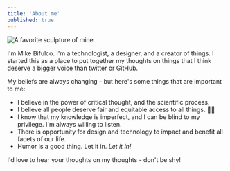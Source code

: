 ```yaml
---
title: 'About me'
published: true
---
```



<img src="./cover.png" title="A favorite sculpture of mine" />

<br />

I'm Mike Bifulco. I'm a technologist, a designer, and a creator of things. I started this as a place to put together my thoughts on things that I think deserve a bigger voice than twitter or GitHub.

My beliefs are always changing - but here's some things that are important to me:

- I believe in the power of critical thought, and the scientific process.
- I believe all people deserve fair and equitable access to all things. 🏳️‍🌈
- I know that my knowledge is imperfect, and I can be blind to my privilege. I'm always willing to listen.
- There is opportunity for design and technology to impact and benefit all facets of our life.
- Humor is a good thing. Let it in. _Let it in!_

I'd love to hear your thoughts on my thoughts - don't be shy!
